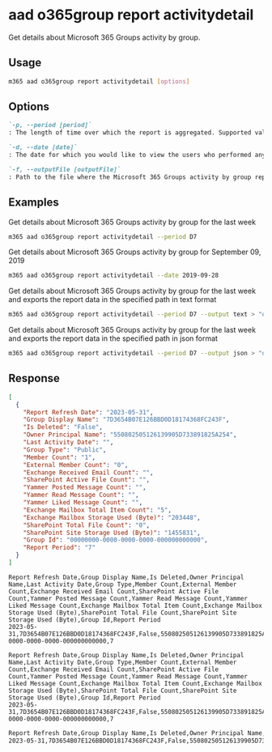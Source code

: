 
# aad o365group report activitydetail

Get details about Microsoft 365 Groups activity by group.

## Usage

```sh
m365 aad o365group report activitydetail [options]
```

## Options

```md definition-list
`-p, --period [period]`
: The length of time over which the report is aggregated. Supported values `D7`, `D30`, `D90`, `D180`. Specify the `period` or `date`, but not both.

`-d, --date [date]`
: The date for which you would like to view the users who performed any activity. Supported date format is `YYYY-MM-DD`. Specify the `date` or `period`, but not both.

`-f, --outputFile [outputFile]`
: Path to the file where the Microsoft 365 Groups activity by group report should be stored in
```

<Global />

## Examples

Get details about Microsoft 365 Groups activity by group for the last week

```sh
m365 aad o365group report activitydetail --period D7
```

Get details about Microsoft 365 Groups activity by group for September 09, 2019

```sh
m365 aad o365group report activitydetail --date 2019-09-28
```

Get details about Microsoft 365 Groups activity by group for the last week and exports the report data in the specified path in text format

```sh
m365 aad o365group report activitydetail --period D7 --output text > "o365groupactivitydetail.txt"
```

Get details about Microsoft 365 Groups activity by group for the last week and exports the report data in the specified path in json format

```sh
m365 aad o365group report activitydetail --period D7 --output json > "o365groupactivitydetail.json"
```

## Response

<Tabs>
  <TabItem value="JSON">

  ```json
  [
    {
      "Report Refresh Date": "2023-05-31",
      "Group Display Name": "7D3654B07E126BBD0D18174368FC243F",
      "Is Deleted": "False",
      "Owner Principal Name": "550802505126139905D733891825A254",
      "Last Activity Date": "",
      "Group Type": "Public",
      "Member Count": "1",
      "External Member Count": "0",
      "Exchange Received Email Count": "",
      "SharePoint Active File Count": "",
      "Yammer Posted Message Count": "",
      "Yammer Read Message Count": "",
      "Yammer Liked Message Count": "",
      "Exchange Mailbox Total Item Count": "5",
      "Exchange Mailbox Storage Used (Byte)": "203448",
      "SharePoint Total File Count": "0",
      "SharePoint Site Storage Used (Byte)": "1455831",
      "Group Id": "00000000-0000-0000-0000-000000000000",
      "Report Period": "7"
    }
  ]
  ```

  </TabItem>
  <TabItem value="Text">

  ```text
  Report Refresh Date,Group Display Name,Is Deleted,Owner Principal Name,Last Activity Date,Group Type,Member Count,External Member Count,Exchange Received Email Count,SharePoint Active File Count,Yammer Posted Message Count,Yammer Read Message Count,Yammer Liked Message Count,Exchange Mailbox Total Item Count,Exchange Mailbox Storage Used (Byte),SharePoint Total File Count,SharePoint Site Storage Used (Byte),Group Id,Report Period
  2023-05-31,7D3654B07E126BBD0D18174368FC243F,False,550802505126139905D733891825A254,,Public,1,0,,,,,,5,203448,0,1455831,00000000-0000-0000-0000-000000000000,7
  ```

  </TabItem>
  <TabItem value="CSV">

  ```csv
  Report Refresh Date,Group Display Name,Is Deleted,Owner Principal Name,Last Activity Date,Group Type,Member Count,External Member Count,Exchange Received Email Count,SharePoint Active File Count,Yammer Posted Message Count,Yammer Read Message Count,Yammer Liked Message Count,Exchange Mailbox Total Item Count,Exchange Mailbox Storage Used (Byte),SharePoint Total File Count,SharePoint Site Storage Used (Byte),Group Id,Report Period
  2023-05-31,7D3654B07E126BBD0D18174368FC243F,False,550802505126139905D733891825A254,,Public,1,0,,,,,,5,203448,0,1455831,00000000-0000-0000-0000-000000000000,7
  ```

  </TabItem>
  <TabItem value="Markdown">

  ```md
  Report Refresh Date,Group Display Name,Is Deleted,Owner Principal Name,Last Activity Date,Group Type,Member Count,External Member Count,Exchange Received Email Count,SharePoint Active File Count,Yammer Posted Message Count,Yammer Read Message Count,Yammer Liked Message Count,Exchange Mailbox Total Item Count,Exchange Mailbox Storage Used (Byte),SharePoint Total File Count,SharePoint Site Storage Used (Byte),Group Id,Report Period
  2023-05-31,7D3654B07E126BBD0D18174368FC243F,False,550802505126139905D733891825A254,,Public,1,0,,,,,,5,203448,0,1455831,00000000-0000-0000-0000-000000000000,7
  ```

  </TabItem>
</Tabs>